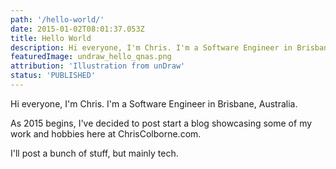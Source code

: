 ```yaml
---
path: '/hello-world/'
date: 2015-01-02T08:01:37.053Z
title: Hello World
description: Hi everyone, I'm Chris. I'm a Software Engineer in Brisbane, Australia.
featuredImage: undraw_hello_qnas.png
attribution: 'Illustration from unDraw'
status: 'PUBLISHED'
---
```


Hi everyone, I'm Chris. I'm a Software Engineer in Brisbane, Australia.

As 2015 begins, I've decided to post start a blog showcasing some of my work and hobbies here at ChrisColborne.com.

I'll post a bunch of stuff, but mainly tech.
